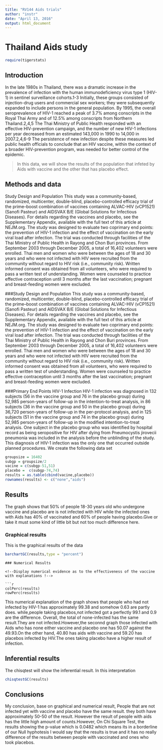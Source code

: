---
title: "RV144 Aids trials"
author: "instr"
date: "April 13, 2016"
output: html_document
---


# Thailand Aids study
```{r include=FALSE}
require(tigerstats)
```

## Introduction

In the late 1980s in Thailand, there was a dramatic increase in the prevalence of infection with the human immunodeficiency virus type 1 (HIV-1) in sentinel surveillance cohorts.1-3 Initially, these groups consisted of injection-drug users and commercial sex workers; they were subsequently expanded to include persons in the general population. By 1995, the overall seroprevalence of HIV-1 reached a peak of 3.7% among conscripts in the Royal Thai Army and of 12.5% among conscripts from Northern Thailand.2,4,5 The Thai Ministry of Public Health responded with an effective HIV-prevention campaign, and the number of new HIV-1 infections per year decreased from an estimated 143,000 in 1990 to 14,000 in 2007.2,4,6-9 The persistence of new infection despite these measures led public health officials to conclude that an HIV vaccine, within the context of a broader HIV-prevention program, was needed for better control of the epidemic.

>In this data, we will show the results of the population that infeted by Aids with vaccine and the other that has placebo effect. 

## Methods and data

Study Design and Population
This study was a community-based, randomized, multicenter, double-blind, placebo-controlled efficacy trial of the prime–boost combination of vaccines containing ALVAC-HIV (vCP1521) (Sanofi Pasteur) and AIDSVAX B/E (Global Solutions for Infectious Diseases). For details regarding the vaccines and placebo, see the Supplementary Appendix, available with the full text of this article at NEJM.org. The study was designed to evaluate two coprimary end points: the prevention of HIV-1 infection and the effect of vaccination on the early viral load after infection. The trial was conducted through facilities of the Thai Ministry of Public Health in Rayong and Chon Buri provinces. From September 2003 through December 2005, a total of 16,402 volunteers were enrolled.
Thai men and women who were between the ages of 18 and 30 years and who were not infected with HIV were recruited from the community without regard to HIV risk (i.e., community risk). Written informed consent was obtained from all volunteers, who were required to pass a written test of understanding. Women were counseled to practice effective contraception until 3 months after the last vaccination; pregnant and breast-feeding women were excluded.


###Study Design and Population
This study was a community-based, randomized, multicenter, double-blind, placebo-controlled efficacy trial of the prime–boost combination of vaccines containing ALVAC-HIV (vCP1521) (Sanofi Pasteur) and AIDSVAX B/E (Global Solutions for Infectious Diseases). For details regarding the vaccines and placebo, see the Supplementary Appendix, available with the full text of this article at NEJM.org. The study was designed to evaluate two coprimary end points: the prevention of HIV-1 infection and the effect of vaccination on the early viral load after infection. The trial was conducted through facilities of the Thai Ministry of Public Health in Rayong and Chon Buri provinces. From September 2003 through December 2005, a total of 16,402 volunteers were enrolled.
Thai men and women who were between the ages of 18 and 30 years and who were not infected with HIV were recruited from the community without regard to HIV risk (i.e., community risk). Written informed consent was obtained from all volunteers, who were required to pass a written test of understanding. Women were counseled to practice effective contraception until 3 months after the last vaccination; pregnant and breast-feeding women were excluded.

###Primary End Points
HIV-1 Infection
HIV-1 infection was diagnosed in 132 subjects (56 in the vaccine group and 76 in the placebo group) during 52,985 person-years of follow-up in the intention-to-treat analysis, in 86 subjects (36 in the vaccine group and 50 in the placebo group) during 36,720 person-years of follow-up in the per-protocol analysis, and in 125 subjects (51 in the vaccine group and 74 in the placebo group) during 52,985 person-years of follow-up in the modified intention-to-treat analysis. One subject in the placebo group who was identified by hospital record as being seropositive for HIV after dying from Pneumocystis jirovecii pneumonia was included in the analysis before the unblinding of the study. This diagnosis of HIV-1 infection was the only one that occurred outside planned procedures.
We create the following data set

```{r}
groupsize = 16402
subgp = groupsize/2
vacine = c(subgp-51,51)
placebo =  c(subgp-74,74)
results = as.table(cbind(vacine,placebo))
rownames(results) <- c("none","aids")

```


## Results
<!-- You are to add descriptive comments to explain to the reader what the plot is showing !-->

The graph shows that 50% of people 18-30 years old who undergone vaccine and placebo are is not infected with HIV while the infected ones with Aids has 40% of vaccinated and 60% of people having placebo.Give or take it must some kind of little bit but not too much difference here.


### Graphical results
This is the graphical results of the data 
<!--Display graphical evidence as to the effectiveness of the vaccine with explanations!-->

```{r}
barchartGC(results,type = "percent")
```

```
### Numerical Results

<!--Display numerical evidence as to the effectiveness of the vaccine with explanations !--> 

```{r}
colPerc(results)
rowPerc(results)
```
This numerical explanation of the graph shows that people who had not infected by HIV-1 has approximately 99.38 and somehow 0.63 are partly does. while,people taking placebos,not infected got a perfectly 99.1 and 0.9 are the difference. Overall, the total of none-infected has the same result.They are not infected.However,the seconnd graph those infected with Aids who has none either vaccine and placebo one has 50.07  against the 49.93.On the other hand, 40.80 has aids with vaccine and 59.20 has placebos infected by HIV.The ones taking placebo have a higher result of infection.



## Inferential results

<!--Display inferential evidence as to the effectiveness of the vaccine with explanations and interpretations!-->
The chisqtest will show the inferential result.
In this interpretation

```{r}
chisqtestGC(results)
```


## Conclusions

<Summarise your results as to the effectiveness of the vaccine with explanations that could be understood by your mom>

 My conclusion, base on graphical and numerical result, People that are not infected yet with vaccine and placebo have the same result. they both have approximately 50-50 of the result. However the result of people with aids has the little high amount of counts.However, On Chi Square Test, the results showing the p-value which is 0.0482 which means its in a borderline of our Null hyphotesis I would say that the results is true and it has no really difference of the results between people with vaccinated and ones who took placebos.
